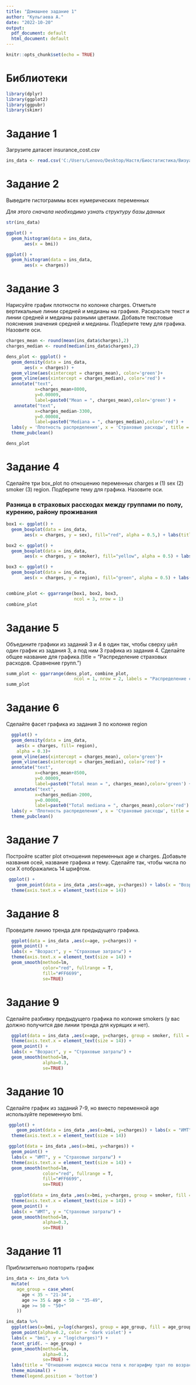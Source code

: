 ```yaml
---
title: "Домашнее задание 1"
author: "Кульгаева А."
date: "2022-10-20"
output:
  pdf_document: default
  html_document: default
---
```


```r
knitr::opts_chunk$set(echo = TRUE)
```

# Библиотеки 

```r
library(dplyr)
library(ggplot2)
library(ggpubr)
library(skimr)
```

# Задание 1

Загрузите датасет insurance_cost.csv

```r
ins_data <- read.csv('C:/Users/Lenovo/Desktop/Настя/Биостатистика/Визуализация биомед данных (Дмитрий Серебренников)/ДЗ 1/insurance_cost.csv', stringsAsFactors = T)

```
# Задание 2

Выведите гистограммы всех нумерических переменных

*Для этого сначала необходимо узнать структуру базы данных*
```r
str(ins_data)

ggplot() +
  geom_histogram(data = ins_data, 
       aes(x = bmi))

ggplot() +
  geom_histogram(data = ins_data, 
       aes(x = charges))
```

# Задание 3

Нарисуйте график плотности по колонке charges. Отметьте вертикальные линии  средней и медианы на графике. Раскрасьте текст и линии средней и медианы разными цветами. Добавьте текстовые пояснения значения средней и медианы. Подберите тему для графика. Назовите оси.

```r
charges_mean <- round(mean(ins_data$charges),2)
charges_median <- round(median(ins_data$charges),2)

dens_plot <- ggplot() +
  geom_density(data = ins_data, 
       aes(x = charges)) +
  geom_vline(aes(xintercept = charges_mean), color='green')+ 
  geom_vline(aes(xintercept = charges_median), color='red') +
  annotate("text", 
           x=charges_mean+8000, 
           y=0.00009,
           label=paste0("Mean = ", charges_mean),color='green') +
   annotate("text", 
           x=charges_median-3300, 
           y=0.00008,
           label=paste0("Mediana = ", charges_median),color='red') +
  labs(y = 'Плотность распределения', x = 'Страховые расходы', title = " \n График плотности") +
  theme_pubclean()

dens_plot
```

# Задание 4

Сделайте три box_plot по отношению переменных charges и (1) sex (2) smoker (3)  region. Подберите тему для графика. Назовите оси.

### Разница в страховых рассходах между группами по полу, курению, району проживания
```r
box1 <- ggplot() +
  geom_boxplot(data = ins_data, 
       aes(x = charges, y = sex), fill="red", alpha = 0.5,) + labs(title = "Пол") + theme_light()

box2 <- ggplot() +
  geom_boxplot(data = ins_data, 
       aes(x = charges, y = smoker), fill="yellow", alpha = 0.5) + labs(title = "Курящие") + theme_light()

box3 <- ggplot() +
  geom_boxplot(data = ins_data, 
       aes(x = charges, y = region), fill="green", alpha = 0.5) + labs(title = "Район") + theme_light()


combine_plot <- ggarrange(box1, box2, box3,
                          ncol = 3, nrow = 1)
combine_plot
```
# Задание 5

Объедините графики из заданий 3 и 4 в один так, чтобы сверху шёл один график из задания 3, а под ним 3 графика из задания 4. Сделайте общее название для графика.(title = "Распределение страховых расходов. Сравнение групп.")

```r
summ_plot <- ggarrange(dens_plot, combine_plot,
                          ncol = 1, nrow = 2, labels = "Распределение страховых расходов")
summ_plot 
```
# Задание 6

Сделайте фасет графика из задания 3 по колонке region
```r
  ggplot() + 
  geom_density(data = ins_data, 
    aes(x = charges, fill= region),
    alpha = 0.3)+
  geom_vline(aes(xintercept = charges_mean), color='green')+ 
  geom_vline(aes(xintercept = charges_median), color='red') +
  annotate("text", 
           x=charges_mean+8500, 
           y=0.00009,
           label=paste0("Total mean = ", charges_mean),color='green') +
   annotate("text", 
           x=charges_median-2000, 
           y=0.00008,
           label=paste0("Total mediana = ", charges_mean),color='red') +
  labs(y = 'Плотность распределения', x = 'Страховые расходы', title = "Плотность страховых расходов по регионам") +
  theme_pubclean()

```

# Задание 7

Постройте scatter plot отношения переменных age и charges. Добавьте названия  осей, название графика и тему. Сделайте так, чтобы числа по оси Х отображались  14 шрифтом.

```r
 ggplot() + 
    geom_point(data = ins_data ,aes(x=age, y=charges)) + labs(x = "Возраст", y = "Страховые затраты")+
  theme(axis.text.x = element_text(size = 14))
```

# Задание 8

Проведите линию тренда для предыдущего графика. 

```r
  ggplot(data = ins_data ,aes(x=age, y=charges)) + 
  geom_point() +
  labs(x = "Возраст", y = "Страховые затраты") +
  theme(axis.text.x = element_text(size = 14)) +
  geom_smooth(method=lm,
              color="red", fullrange = T,
              fill="#FF6699",
              se=TRUE)

```
# Задание 9

Сделайте разбивку предыдущего графика по колонке smokers (у вас должно  получится две линии тренда для курящих и нет).

```r
  ggplot(data = ins_data ,aes(x=age, y=charges, group = smoker, fill = smoker, color = smoker)) +
  theme(axis.text.x = element_text(size = 14)) +
  geom_point() +
  labs(x = "Возраст", y = "Страховые затраты") +
  geom_smooth(method=lm,
              alpha=0.3,
              se=TRUE)
```

# Задание 10

Сделайте график из заданий 7-9, но вместо переменной age используйте переменную bmi.

```r
 ggplot() + 
    geom_point(data = ins_data ,aes(x=bmi, y=charges)) + labs(x = "ИМТ", y = "Страховые затраты")+
  theme(axis.text.x = element_text(size = 14))

 ggplot(data = ins_data ,aes(x=bmi, y=charges)) + 
  geom_point() +
  labs(x = "ИМТ", y = "Страховые затраты") +
  theme(axis.text.x = element_text(size = 14)) +
  geom_smooth(method=lm,
              color="red", fullrange = T,
              fill="#FF6699",
              se=TRUE)
 
   ggplot(data = ins_data ,aes(x=bmi, y=charges, group = smoker, fill = smoker, color = smoker)) +
  theme(axis.text.x = element_text(size = 14)) +
  geom_point() +
  labs(x = "ИМТ", y = "Страховые затраты") +
  geom_smooth(method=lm,
              alpha=0.3,
              se=TRUE)
```

# Задание 11

Приблизительно повторить график

```r
ins_data <- ins_data %>% 
  mutate(
    age_group = case_when(
      age < 35 ~ "21-34",
      age >= 35 & age < 50 ~ "35-49",
      age >= 50 ~ "50+"
    ))

ins_data %>% 
  ggplot(aes(x=bmi, y=log(charges), group = age_group, fill = age_group, color = age_group)) +
  geom_point(alpha=0.2, color = 'dark violet') +
  labs(x = "bmi", y = "log(charges)") +
  facet_grid(. ~ age_group) + 
  geom_smooth(method=lm, 
              alpha=0.3,
              se=TRUE) +
  labs(title = "Отношение индекса массы тела к логарифму трат по возрастным группам") +
  theme_minimal() +
  theme(legend.position = 'bottom')
```

